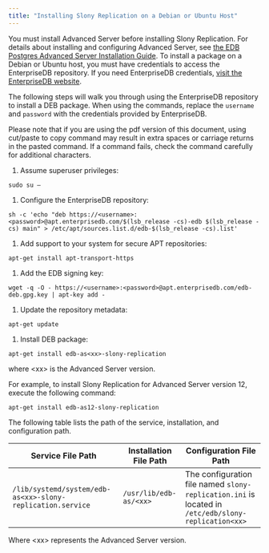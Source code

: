 ```yaml
---
title: "Installing Slony Replication on a Debian or Ubuntu Host"
---
```


<div id="installing_a_deb_package_on_a_debian_or_ubuntu_host" class="registered_link"></div>


You must install Advanced Server before installing Slony Replication. For details about installing and configuring Advanced Server, see [the EDB Postgres Advanced Server Installation Guide](https://www.enterprisedb.com/edb-docs/p/edb-postgres-advanced-server). To install a package on a Debian or Ubuntu host, you must have credentials to access the EnterpriseDB repository. If you need EnterpriseDB credentials, [visit the EnterpriseDB website](https://info.enterprisedb.com/rs/069-ALB-339/../images/Repository%20Access%2004-09-2019.pdf).

The following steps will walk you through using the EnterpriseDB repository to install a DEB package. When using the commands, replace the `username` and `password` with the credentials provided by EnterpriseDB.

Please note that if you are using the pdf version of this document, using cut/paste to copy command may result in extra spaces or carriage returns in the pasted command. If a command fails, check the command carefully for additional characters.

1.  Assume superuser privileges:

``` text
sudo su –
```

1.  Configure the EnterpriseDB repository:

``` text
sh -c 'echo "deb https://<username>:<password>@apt.enterprisedb.com/$(lsb_release -cs)-edb $(lsb_release -cs) main" > /etc/apt/sources.list.d/edb-$(lsb_release -cs).list'
```

1.  Add support to your system for secure APT repositories:

``` text
apt-get install apt-transport-https
```

1.  Add the EDB signing key:

``` text
wget -q -O - https://<username>:<password>@apt.enterprisedb.com/edb-deb.gpg.key | apt-key add -
```

1.  Update the repository metadata:

``` text
apt-get update
```

1.  Install DEB package:

``` text
apt-get install edb-as<xx>-slony-replication
```

where &lt;xx&gt; is the Advanced Server version.

For example, to install Slony Replication for Advanced Server version 12, execute the following command:

``` text
apt-get install edb-as12-slony-replication
```

The following table lists the path of the service, installation, and configuration path.

| **Service File Path**                                      | **Installation File Path** | **Configuration File Path**                                                                         |
|------------------------------------------------------------|----------------------------|-----------------------------------------------------------------------------------------------------|
| `/lib/systemd/system/edb-as<xx>-slony-replication.service` | `/usr/lib/edb-as/<xx>`     | The configuration file named `slony-replication.ini` is located in `/etc/edb/slony-replication<xx>` |

Where &lt;xx&gt; represents the Advanced Server version.
